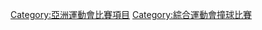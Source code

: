 {{noteTA
|G1=Sports
|T=zh-cn:分类:亚洲运动会台球比赛; zh-tw:分類:亞洲運動會撞球比賽; zh-hk:分類:亞洲運動會桌球比賽 (球桿運動); zh-mo:分類:亞洲運動會桌球比賽 (球桿運動); zh-sg:分类:亚洲运动会桌球比赛 (球杆运动); zh-my:分类:亚洲运动会桌球比赛 (球杆运动);
|1=zh-cn:台球; zh-tw:撞球; zh-hk:桌球; zh-mo:桌球; zh-sg:桌球; zh-my:桌球;
}}
[[Category:亞洲運動會比賽項目|Category:亞洲運動會比賽項目]]
[[Category:綜合運動會撞球比賽|Category:綜合運動會撞球比賽]]